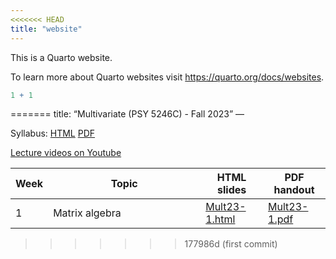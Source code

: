 ```yaml
---
<<<<<<< HEAD
title: "website"
---
```


This is a Quarto website.

To learn more about Quarto websites visit <https://quarto.org/docs/websites>.

```r
1 + 1
```
=======
title: "Multivariate (PSY 5246C) - Fall 2023"
---

Syllabus: [HTML](files/Multivariate syllabus Fall 2023.html) [PDF](files/Multivariate-syllabus-Fall-2023.pdf)

[Lecture videos on Youtube](https://www.youtube.com/playlist?list=PLKrGRYggZL-FzRt07NB99RwH6y-n7ytzv)

| Week | Topic                           | HTML slides | PDF handout |
|------|---------------------------------|-------------|-------------|
| 1    | Matrix algebra                  | [Mult23-1.html](files/Mult23-1.html) | [Mult23-1.pdf](files/Mult23-1.pdf) |
>>>>>>> 177986d (first commit)

